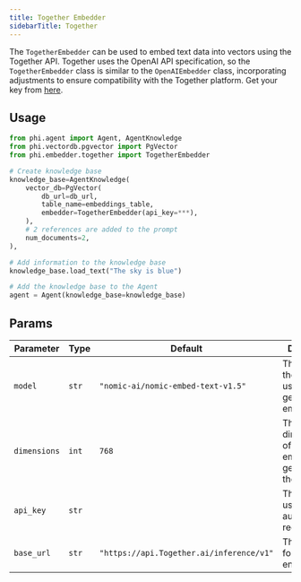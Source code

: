 ```yaml
---
title: Together Embedder
sidebarTitle: Together
---
```


The `TogetherEmbedder` can be used to embed text data into vectors using the Together API. Together uses the OpenAI API specification, so the `TogetherEmbedder` class is similar to the `OpenAIEmbedder` class, incorporating adjustments to ensure compatibility with the Together platform. Get your key from [here](https://api.together.xyz/settings/api-keys).

## Usage

```python
from phi.agent import Agent, AgentKnowledge
from phi.vectordb.pgvector import PgVector
from phi.embedder.together import TogetherEmbedder

# Create knowledge base
knowledge_base=AgentKnowledge(
    vector_db=PgVector(
        db_url=db_url,
        table_name=embeddings_table,
        embedder=TogetherEmbedder(api_key=***),
    ),
    # 2 references are added to the prompt
    num_documents=2,
),

# Add information to the knowledge base
knowledge_base.load_text("The sky is blue")

# Add the knowledge base to the Agent
agent = Agent(knowledge_base=knowledge_base)
```

## Params

| Parameter | Type | Default | Description |
| --------- | ---- | ------- | ----------- |
| `model` | `str` | `"nomic-ai/nomic-embed-text-v1.5"` | The name of the model used for generating embeddings. |
| `dimensions` | `int` | `768` | The dimensionality of the embeddings generated by the model. |
| `api_key` | `str` | | The API key used for authenticating requests. |
| `base_url` | `str` | `"https://api.Together.ai/inference/v1"` | The base URL for the API endpoint. |
